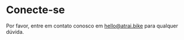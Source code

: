 # Conecte-se

Por favor, entre em contato conosco em [hello@atrai.bike](mailto:hello@atrai.bike) para qualquer dúvida.